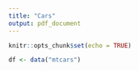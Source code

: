 ```yaml
---
title: "Cars"
output: pdf_document
---
```


```r
knitr::opts_chunk$set(echo = TRUE)
```

```r
df <- data("mtcars")
```


